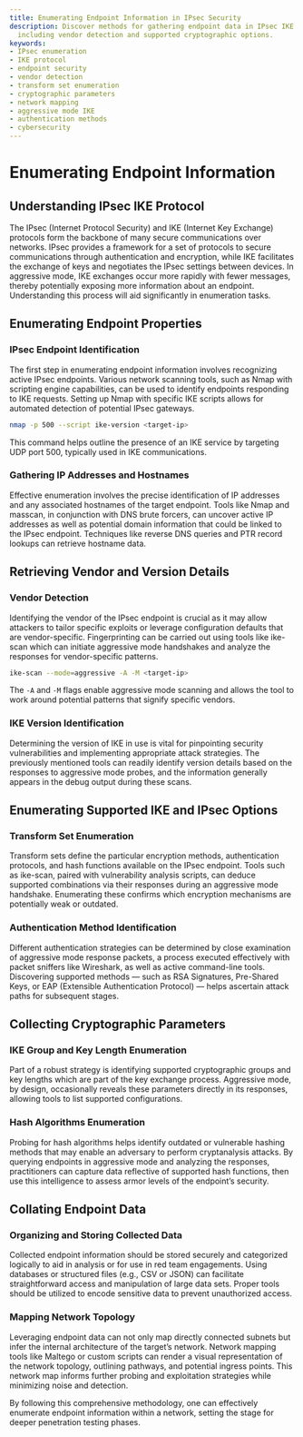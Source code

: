 ```yaml
---
title: Enumerating Endpoint Information in IPsec Security
description: Discover methods for gathering endpoint data in IPsec IKE protocols,
  including vendor detection and supported cryptographic options.
keywords:
- IPsec enumeration
- IKE protocol
- endpoint security
- vendor detection
- transform set enumeration
- cryptographic parameters
- network mapping
- aggressive mode IKE
- authentication methods
- cybersecurity
---
```


# Enumerating Endpoint Information

## Understanding IPsec IKE Protocol

The IPsec (Internet Protocol Security) and IKE (Internet Key Exchange) protocols form the backbone of many secure communications over networks. IPsec provides a framework for a set of protocols to secure communications through authentication and encryption, while IKE facilitates the exchange of keys and negotiates the IPsec settings between devices. In aggressive mode, IKE exchanges occur more rapidly with fewer messages, thereby potentially exposing more information about an endpoint. Understanding this process will aid significantly in enumeration tasks.

## Enumerating Endpoint Properties

### IPsec Endpoint Identification

The first step in enumerating endpoint information involves recognizing active IPsec endpoints. Various network scanning tools, such as Nmap with scripting engine capabilities, can be used to identify endpoints responding to IKE requests. Setting up Nmap with specific IKE scripts allows for automated detection of potential IPsec gateways. 

```bash
nmap -p 500 --script ike-version <target-ip>
```

This command helps outline the presence of an IKE service by targeting UDP port 500, typically used in IKE communications.

### Gathering IP Addresses and Hostnames

Effective enumeration involves the precise identification of IP addresses and any associated hostnames of the target endpoint. Tools like Nmap and masscan, in conjunction with DNS brute forcers, can uncover active IP addresses as well as potential domain information that could be linked to the IPsec endpoint. Techniques like reverse DNS queries and PTR record lookups can retrieve hostname data.

## Retrieving Vendor and Version Details

### Vendor Detection

Identifying the vendor of the IPsec endpoint is crucial as it may allow attackers to tailor specific exploits or leverage configuration defaults that are vendor-specific. Fingerprinting can be carried out using tools like ike-scan which can initiate aggressive mode handshakes and analyze the responses for vendor-specific patterns.

```bash
ike-scan --mode=aggressive -A -M <target-ip>
```

The `-A` and `-M` flags enable aggressive mode scanning and allows the tool to work around potential patterns that signify specific vendors.

### IKE Version Identification

Determining the version of IKE in use is vital for pinpointing security vulnerabilities and implementing appropriate attack strategies. The previously mentioned tools can readily identify version details based on the responses to aggressive mode probes, and the information generally appears in the debug output during these scans.

## Enumerating Supported IKE and IPsec Options

### Transform Set Enumeration

Transform sets define the particular encryption methods, authentication protocols, and hash functions available on the IPsec endpoint. Tools such as ike-scan, paired with vulnerability analysis scripts, can deduce supported combinations via their responses during an aggressive mode handshake. Enumerating these confirms which encryption mechanisms are potentially weak or outdated.

### Authentication Method Identification

Different authentication strategies can be determined by close examination of aggressive mode response packets, a process executed effectively with packet sniffers like Wireshark, as well as active command-line tools. Discovering supported methods — such as RSA Signatures, Pre-Shared Keys, or EAP (Extensible Authentication Protocol) — helps ascertain attack paths for subsequent stages.

## Collecting Cryptographic Parameters

### IKE Group and Key Length Enumeration

Part of a robust strategy is identifying supported cryptographic groups and key lengths which are part of the key exchange process. Aggressive mode, by design, occasionally reveals these parameters directly in its responses, allowing tools to list supported configurations. 

### Hash Algorithms Enumeration

Probing for hash algorithms helps identify outdated or vulnerable hashing methods that may enable an adversary to perform cryptanalysis attacks. By querying endpoints in aggressive mode and analyzing the responses, practitioners can capture data reflective of supported hash functions, then use this intelligence to assess armor levels of the endpoint’s security.

## Collating Endpoint Data

### Organizing and Storing Collected Data

Collected endpoint information should be stored securely and categorized logically to aid in analysis or for use in red team engagements. Using databases or structured files (e.g., CSV or JSON) can facilitate straightforward access and manipulation of large data sets. Proper tools should be utilized to encode sensitive data to prevent unauthorized access.

### Mapping Network Topology 

Leveraging endpoint data can not only map directly connected subnets but infer the internal architecture of the target’s network. Network mapping tools like Maltego or custom scripts can render a visual representation of the network topology, outlining pathways, and potential ingress points. This network map informs further probing and exploitation strategies while minimizing noise and detection. 

By following this comprehensive methodology, one can effectively enumerate endpoint information within a network, setting the stage for deeper penetration testing phases.